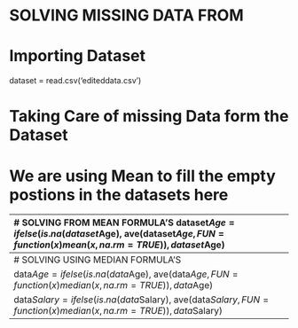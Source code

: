 # SOLVING MISSING DATA FROM  

# Importing Dataset
dataset = read.csv('editeddata.csv')

# Taking Care of missing Data form the Dataset 
# We are using Mean to fill the empty postions in the datasets here


------------------------------------------------------------------------------------
# SOLVING FROM MEAN FORMULA'S
dataset$Age = ifelse(is.na(dataset$Age),
                     ave(dataset$Age, FUN = function(x) mean(x, na.rm = TRUE)),
                     dataset$Age)
                     

dataset$Salary = ifelse(is.na(dataset$Salary),
                     ave(dataset$Salary, FUN = function(x) mean(x, na.rm = TRUE)),
                     dataset$Salary)
-------------------------------------------------------------------------------------
# SOLVING USING MEDIAN FORMULA'S

data$Age = ifelse(is.na(data$Age),
                     ave(data$Age, FUN = function(x) median(x, na.rm = TRUE)),
                     data$Age)
                     
data$Salary = ifelse(is.na(data$Salary),
                        ave(data$Salary, FUN = function(x) median(x,na.rm = TRUE)),
                        data$Salary)
-------------------------------------------------------------------------------------
